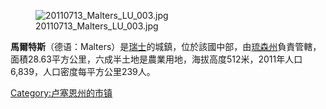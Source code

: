 [[Image:20110713_Malters_LU_003.jpg|right]]

'''馬爾特斯'''（德语：Malters）是[[瑞士|瑞士]]的城鎮，位於該國中部，由[[琉森州|琉森州]]負責管轄，面積28.63平方公里，六成半土地是農業用地，海拔高度512米，2011年人口6,839，人口密度每平方公里239人。

{{Switzerland-geo-stub}}
[[Category:卢塞恩州的市镇|Category:卢塞恩州的市镇]]
